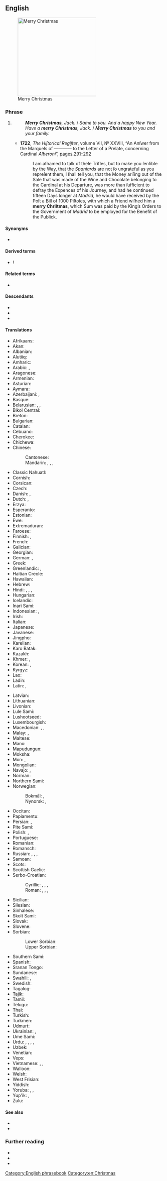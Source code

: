 ==English==
[[File:Merry Christmas.JPG|thumb|250px|upright|Merry Christmas]]

===Phrase===
{{en-phrase}}

# {{non-gloss definition|Used to express good wishes on or before [[Christmas]] [[Christmas Day|Day]].}}
#: '''''Merry Christmas''', Jack.'' / ''Same to you. And a happy New Year.''
#: ''Have a '''merry Christmas''', Jack.'' / '''''Merry Christmas''' to you and your family.''
#* '''1722''', ''The Hiſtorical Regiſter'', volume VII, № XXVIII, “An Anſwer from the Marqueſs of ———— to the Letter of a Prelate, concerning Cardinal ''Alberoni''”, <span class="plainlinks">[http://books.google.co.uk/books?id=CNsRAAAAYAAJ&pg=PA291&dq=%22Merry+Christmas%22&hl=en&sa=X&ei=nwT5TumdHs6-8gPJ2uHKAQ&ved=0CEgQ6AEwAzgK#v=onepage&q=%22Merry%20Christmas%22&f=false pages 291–292]</span>
#*: I am aſhamed to talk of theſe Trifles, but to make you ſenſible by the Way, that the ''Spaniards'' are not ſo ungrateful as you repreſent them, I ſhall tell you, that the Money ariſing out of the Sale that was made of the Wine and Chocolate belonging to the Cardinal at his Departure, was more than ſufficient to defray the Expences of his Journey, and had he continued fifteen Days longer at ''Madrid'', he would have received by the Poſt a Bill of 1000 Piſtoles, with which a Friend wiſhed him a '''merry Chriſtmas''', which Sum was paid by the King’s Orders to<!-- page break in source --> the Government of ''Madrid'' to be employed for the Benefit of the Publick.

====Synonyms====
* {{l|en|Merry Xmas}}

====Derived terms====
* {{l|en|Merry Christmas and a Happy New Year}}!

====Related terms====
* {{l|en|Happy Christmas}} {{qualifier|Great Britain|Ireland}}

====Descendants====
* {{desc|ja|メリークリスマス|tr=merī Kurisumasu|bor=1}}
* {{desc|mnw|မာရေဝ်ခရေတ်သမာတ်|bor=1}}
* {{desc|th|เมอร์รี่คริสต์มาส|tr=məə-rîi krís-mâas|bor=1}}

====Translations====
{{trans-top|good wishes at Christmas time}}
* Afrikaans: {{t|af|geseënde kersfees}}
* Akan: {{t|ak|Afishapa}}
* Albanian: {{t|sq|gëzuar Krishtlindjen}}
* Alutiiq: {{t|ems|Nunaniqsaakici Aʀusistuami}}
* Amharic: {{t|am|መልካም ገና}}
* Arabic: {{t|ar|عِيد مِيلَاد مَجِيد}}, {{t|ar|مِيلَاد مَجِيد}}
* Aragonese: {{t|an|feliz nadal}}
* Armenian: {{t|hy|շնորհավոր Սուրբ Ծնունդ}}
* Asturian: {{t|ast|feliz navidá}}
* Aymara: {{t|ay|sooma nawira-ra}}
* Azerbaijani: {{t|az|milad bayramınız mübarək}} {{qualifier|formal or plural}}, {{t|az|milad bayramın mübarək}} {{qualifier|informal or singular}}
* Basque: {{t+|eu|Eguberri on}}
* Belarusian: {{t|be|з Каля́дамі}}, {{t|be|з Нараджэ́ннем}}, {{t|be|з Нараджэ́ннем Хрыстовым}}
* Bikol Central: {{t|bcl|maugmang pasko}}
* Breton: {{t|br|nedeleg laouen}}
* Bulgarian: {{t|bg|Весела Коледа}}
* Catalan: {{t+|ca|bon Nadal}}
* Cebuano: {{t|ceb|malipayong pasko}}
* Cherokee: {{t|chr|ᎤᏬᏢᏗ ᏓᏂᏍᏓᏲᎯᎲ}} {{t|chr|ᎤᎵᎮᎵᏍᏗ ᏓᏂᏍᏓᏲᎯᎲ}}
* Chichewa: {{t|ny|khrisimasi yabwino}}
* Chinese:
*: Cantonese: {{t|yue|聖誕快樂|tr=sing3 daan3 faai3 lok6}}
*: Mandarin: {{t+|cmn|聖誕快樂|sc=Hani}}, {{t+|cmn|圣诞快乐|tr=Shèngdàn kuàilè|sc=Hani}}, {{t|cmn|聖誕節快樂|sc=Hani}}, {{t|cmn|圣诞节快乐|tr=Shèngdànjié kuàilè|sc=Hani}}
* Classic Nahuatl: {{t|nci|cualli tlacatilizilhuitl}}
* Cornish: {{t|kw|Nadelik lowen}}
* Corsican: {{t|co|Bon Natale è pace è salute}}
* Czech: {{t+|cs|veselé Vánoce}}
* Danish: {{t+|da|glædelig jul}}, {{t+|da|god jul}}
* Dutch: {{t|nl|vrolijk kerstfeest}}, {{t|nl|prettig kerstfeest}}
* Erzya: {{t|myv|Роштува марто}}
* Esperanto: {{t|eo|ĝojan Kristnaskon}}
* Estonian: {{t+|et|häid jõule}}
* Ewe: {{t|ee|Blunya na wo}}
* Extremaduran: {{t|ext|felís Naviá}}
* Faroese: {{t|fo|gleðilig jól}}
* Finnish: {{t|fi|hyvää joulua}}, {{t|fi|hauskaa joulua}}
* French: {{t+|fr|joyeux Noël}}
* Galician: {{t|gl|bo Nadal!|m}}
* Georgian: {{t+|ka|შობას გილოცავთ}}
* German: {{t+|de|frohe Weihnachten}}, {{t|de|fröhliche Weihnachten}}
* Greek: {{t+|el|καλά Χριστούγεννα}}
* Greenlandic: {{t|kl|juullimi pilluarit}}, {{t|kl|juullisiorluarit}}
* Haitian Creole: {{t|ht|Jwaye Nowèl}}
* Hawaiian: {{t|haw|mele Kalikimaka}}
* Hebrew: {{t|he|חג מולד שמח|tr=khag molad sameakh}}
* Hindi: {{t|hi|शुभ बड़ा दिन}}, {{t|hi|शुभ क्रिस्मस}}, {{t|hi|मेरी क्रिसमस}}, {{t|hi|क्रिसमस मुबारक}}
* Hungarian: {{t+|hu|boldog karácsonyt}}
* Icelandic: {{t+|is|gleðileg jól}}
* Inari Sami: {{t|smn|pyereh juovlah}}
* Indonesian: {{t+|id|selamat hari Natal}}, {{t+|id|selamat Natal}}
* Irish: {{t|ga|Nollaig Shona}}
* Italian: {{t|it|buon Natale}}
* Japanese: {{t+|ja|メリークリスマス|tr=merii kurisumasu}}
* Javanese: {{t|jv|sugeng Natal}}
* Jingpho: {{t|kac|ngwi pyaw ai X'mas rai u ga!}}
* Karelian: {{t|krl|Раставанке синун}}
* Karo Batak: {{t|btx|selamat wari Natal}}
* Kazakh: {{t|kk|рождество құтты болсын}}
* Khmer: {{t|km|រីករាយថ្ងៃបុណ្យណូអែល}}, {{t|km|បុណ្យ​ណូអែល}}
* Korean: {{t|ko|즐거운 성탄절}}, {{t+|ko|메리 크리스마스}}
* Kyrgyz: {{t|ky|Жаратканнын туысымен|sc=Cyrl}}
* Lao: {{t|lo|ສຸກສັນວັນຄຣິດສມາດ}}
* Ladin: {{t|lld|bon Nadel}}
* Latin: {{t|la|felix dies Nativitatis}}, {{t|la|Natale Hilare}}
{{trans-mid}}
* Latvian: {{t|lv|priecīgus Ziemassvētkus}}
* Lithuanian: {{t|lt|Linksmų Kalėdų}}
* Livonian: {{t|liv|rīemliži talšpivḑi}}
* Lule Sami: {{t|smj|buorre javlla}}
* Lushootseed: {{t|lut|haʔɬ pədx̌aʔx̌aʔ}}
* Luxembourgish: {{t|lb|schéine Chrëschtdag}}
* Macedonian: {{t|mk|Среќен Божиќ}}, {{t|mk|Христос се роди}} {{qualifier|greeting}}, {{t|mk|Навистина се роди}} {{qualifier|reply}}
* Malay: {{t|ms|selamat hari Natal}}, {{t|ms|selamat Natal}}
* Maltese: {{t|mt|il-Milied it-Tajjeb}}
* Manx: {{t|gv|nollick Ghennal}}
* Mapudungun: {{t|arn|Ayiwün Paskon}}
* Moksha: {{t|mdf|Роштува мархта}}
* Mon: {{t+|mnw|မာရေဝ်ခရေတ်သမာတ်}}, {{t+|mnw|တ္ၚဲခရေတ်သမာတ်}}
* Mongolian: {{t|mn|Зул сарын мэнд хүргэе}}
* Navajo: {{t|nv|Yáʼátʼééh Késhmish}}, {{t|nv|Nizhónígo Késhmish Adííłeeł}}
* Norman: {{t|nrf|bouan Noué|alt=un bouan Noué!}} {{qualifier|Jersey}}
* Northern Sami: {{t|se|buorit juovllat}}
* Norwegian:
*: Bokmål: {{t|nb|gledelig jul}}, {{t+|nb|god jul}}
*: Nynorsk: {{t|nn|gledeleg jul}}, {{t|nn|god jul}}
* Occitan: {{t|oc|Bon Nadal}}
* Papiamentu: {{t|pap|Bon Pascu}}
* Persian: {{t|fa|میلاد مسیح مبارک باد|tr=milâd-e masih mobârak bâd|sc=fa-Arab}}, {{t|fa|کریسمس مبارک|tr=kerismas mobârak|sc=fa-Arab}}
* Pite Sami: {{t|sje|buorre jåvvlå}}
* Polish: {{t+|pl|Wesołych Świąt}}, {{t|pl|Wesołych Świąt Bożego Narodzenia}}
* Portuguese: {{t+|pt|Feliz Natal}}
* Romanian: {{t+|ro|Crăciun fericit}}
* Romansch: {{t|rm|legreivlas fiastas da Nadal|f}}
* Russian: {{t+|ru|с Рождество́м}}, {{t|ru|с Рождество́м Христо́вым}}, {{t|ru|Весёлого Рождества́}}, {{t|ru|Счастли́вого Рождества́}}
* Samoan: {{t|sm|Manuia le Kerisimasi}}
* Scots: {{t|sco|Merrie Chrissmas}}
* Scottish Gaelic: {{t|gd|Nollaig Chridheil}}
* Serbo-Croatian:
*: Cyrillic: {{t|sh|Срећан Божић|sc=Cyrl}}, {{t|sh|Сретан Божић|sc=Cyrl}}, {{t|sh|Христос се роди|sc=Cyrl}}, {{t|sh|Ваистину се роди|sc=Cyrl}}
*: Roman: {{t|sh|Srećan Božić}}, {{t|sh|Sretan Božić}}, {{t|sh|Hristos se rodi}}, {{t|sh|Vaistinu se rodi}}
* Sicilian: {{t|scn|bon Natali|m}}
* Silesian: {{t|szl|Radosnych Godōw}}
* Sinhalese: {{t|si|සුභ නත්තලක්}}
* Skolt Sami: {{t|sms|šiõǥǥ rosttvid}}
* Slovak: {{t|sk|veselé Vianoce}}
* Slovene: {{t|sl|Vesel božič}}
* Sorbian:
*: Lower Sorbian: {{t|dsb|Wjasołe gódy}}
*: Upper Sorbian: {{t|hsb|wjesołe hody}}
* Southern Sami: {{t|sma|læhkoe jåvlh}}
* Spanish: {{t+|es|feliz Navidad}}
* Sranan Tongo: {{t|srn|wan switi kresneti}}
* Sundanese: {{t|su|wilujeng Natal}}
* Swahili: {{t|sw|heri ya Krismasi}}, {{t|sw|Krismasi njema}}
* Swedish: {{t+|sv|god jul}}
* Tagalog: {{t|tl|maligayang pasko}}
* Tajik: {{t|tg|мавлуди Исо муборак}}
* Tamil: {{t|ta|கிறிஸ்துமஸ் நல்வாழ்த்துக்கள்}}
* Telugu: {{t|te|మెర్రీ క్రిస్మస్}}
* Thai: {{t|th|สุขสันต์วันคริสต์มาส}}
* Turkish: {{t|tr|mutlu Noeller}}
* Turkmen: {{t|tk|roždestwoňyz gutly bolsun}}
* Udmurt: {{t|udm|Выль Арен, но Толсур}}
* Ukrainian: {{t|uk|з Різдво́м}}, {{t|uk|з Різдво́м Христо́вим}}
* Ume Sami: {{t|sju|buörrie juvlla}}
* Urdu: {{t|ur|کرسمس مبارک|tr=krismas mubārak}}, {{t|ur|جشنِ کرسمس مبارک|tr=jašan-e krismas mubārak}}, {{t|ur|شبھ بڑا دن|tr=shubh baṛā din}}, {{t|ur|شبھ کرسمس|tr=shubh krismas}}, {{t|ur|میری کرسمس|tr=merī krismas}}
* Uzbek: {{t|uz|rojdestvo muborak}}
* Venetian: {{t|vec|bon Nadal|m}}
* Veps: {{t|vep|Raštvoidenke i Udenke Vodenke}}
* Vietnamese: {{t|vi|chúc mừng Giáng sinh}}, {{t|vi|chúc mừng Nô-en}}, {{t|vi|mừng Chúa Giáng sinh}}
* Walloon: {{t+|wa|boune fiesse di Noyé}}
* Welsh: {{t|cy|Nadolig Llawen}}
* West Frisian: {{t|fy|noflike krystdagen}}
* Yiddish: {{t|yi|אַ פֿריילעכן ניטל}}
* Yoruba: {{t|yo|kú ọdún Kérésìmesì}}, {{t|yo|kú ọdún}}, {{t|yo|kú ìyèdún}}
* Yup'ik: {{t|esu|Alussistuaqegtaarmek piamken}}, {{t|esu|Alussistuaqegcikici}} {{qualifier|plural subject, plural object}}
* Zulu: {{t|zu|uKhisimusi oMuhle}}
{{trans-bottom}}

====See also====
* {{l|en|happy holidays}}
* {{l|en|season's greetings}}

===Further reading===
* {{R:Collins English Dictionary}}
* {{R:OneLook}}
* {{R:Merriam-Webster Online}}

[[Category:English phrasebook]]
[[Category:en:Christmas]]
